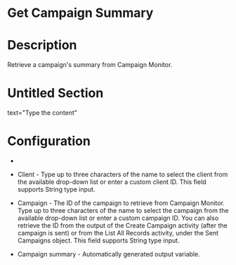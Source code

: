 ﻿# Get Campaign Summary

# Description

Retrieve a campaign's summary from Campaign Monitor.

# Untitled Section

text="Type the content"

# Configuration

* 
* Client - Type up to three characters of the name to select the client from the available drop-down list or enter a custom client ID. This field supports String type input.
* Campaign - The ID of the campaign to retrieve from Campaign Monitor. Type up to three characters of the name to select the campaign from the available drop-down list or enter a custom campaign ID. You can also retrieve the ID from the output of the Create Campaign activity (after the campaign is sent) or from the List All Records activity, under the Sent Campaigns object. This field supports String type input.





* Campaign summary - Automatically generated output variable.
